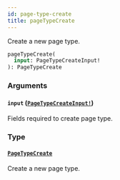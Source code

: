 ```yaml
---
id: page-type-create
title: pageTypeCreate
---
```


Create a new page type.

```graphql
pageTypeCreate(
  input: PageTypeCreateInput!
): PageTypeCreate

```

### Arguments

#### `input` ([`PageTypeCreateInput!`](/developer/api-reference/inputs/page-type-create-input))

Fields required to create page type.

### Type

#### [`PageTypeCreate`](/developer/api-reference/objects/page-type-create)

Create a new page type.
